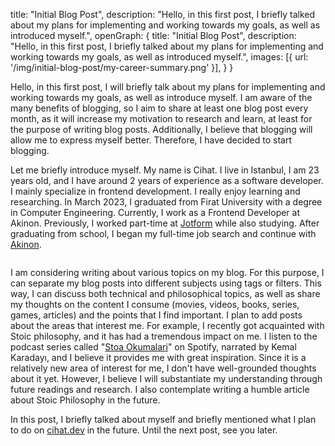   title: "Initial Blog Post",
  description: "Hello, in this first post, I briefly talked about my plans for implementing and working towards my goals, as well as introduced myself.",
  openGraph: {
    title: "Initial Blog Post",
    description: "Hello, in this first post, I briefly talked about my plans for implementing and working towards my goals, as well as introduced myself.",
    images: [{ url: '/img/initial-blog-post/my-career-summary.png' }],
  }
}


Hello, in this first post, I will briefly talk about my plans for implementing and working towards my goals, as well as introduce myself.
I am aware of the many benefits of blogging, so I aim to share at least one blog post every month, as it will increase my motivation to research and learn, at least for the purpose of writing blog posts. Additionally, I believe that blogging will allow me to express myself better. Therefore, I have decided to start blogging.

Let me briefly introduce myself. My name is Cihat. I live in Istanbul, I am 23 years old, and I have around 2 years of experience as a software developer. I mainly specialize in frontend development. I really enjoy learning and researching. In March 2023, I graduated from Firat University with a degree in Computer Engineering. Currently, I work as a Frontend Developer at Akinon. Previously, I worked part-time at [Jotform](https://jotform.com/) while also studying. After graduating from school, I began my full-time job search and continue with [Akinon](https://akinon.com/).

<Image  alt="" src="/img/initial-blog-post/my-career-summary.png" width={1600} height={800}/>

I am considering writing about various topics on my blog. For this purpose, I can separate my blog posts into different subjects using tags or filters. This way, I can discuss both technical and philosophical topics, as well as share my thoughts on the content I consume (movies, videos, books, series, games, articles) and the points that I find important. I plan to add posts about the areas that interest me. For example, I recently got acquainted with Stoic philosophy, and it has had a tremendous impact on me. I listen to the podcast series called "[Stoa Okumalari](https://open.spotify.com/show/6UtOGSYMuxiPjO5lQAtOhV?si=94b195c86aa247d2)" on Spotify, narrated by Kemal Karadayı, and I believe it provides me with great inspiration. Since it is a relatively new area of interest for me, I don't have well-grounded thoughts about it yet. However, I believe I will substantiate my understanding through future readings and research. I also contemplate writing a humble article about Stoic Philosophy in the future.

In this post, I briefly talked about myself and briefly mentioned what I plan to do on [cihat.dev](https://cihat.dev/) in the future. Until the next post, see you later.